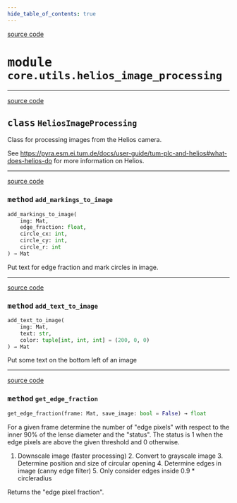 ```yaml
---
hide_table_of_contents: true
---
```


<!-- markdownlint-disable -->

<a href="https://github.com/tum-esm/pyra/tree/main/packages/core/utils/helios_image_processing.py#L0" className="SourceCodeLinkBadge">source code</a>

# <kbd>module</kbd> `core.utils.helios_image_processing`






---

<a href="https://github.com/tum-esm/pyra/tree/main/packages/core/utils/helios_image_processing.py#L13" className="SourceCodeLinkBadge">source code</a>

## <kbd>class</kbd> `HeliosImageProcessing`
Class for processing images from the Helios camera. 

See https://pyra.esm.ei.tum.de/docs/user-guide/tum-plc-and-helios#what-does-helios-do for more information on Helios. 




---

<a href="https://github.com/tum-esm/pyra/tree/main/packages/core/utils/helios_image_processing.py#L126" className="SourceCodeLinkBadge">source code</a>

### <kbd>method</kbd> `add_markings_to_image`

```python
add_markings_to_image(
    img: Mat,
    edge_fraction: float,
    circle_cx: int,
    circle_cy: int,
    circle_r: int
) → Mat
```

Put text for edge fraction and mark circles in image. 

---

<a href="https://github.com/tum-esm/pyra/tree/main/packages/core/utils/helios_image_processing.py#L141" className="SourceCodeLinkBadge">source code</a>

### <kbd>method</kbd> `add_text_to_image`

```python
add_text_to_image(
    img: Mat,
    text: str,
    color: tuple[int, int, int] = (200, 0, 0)
) → Mat
```

Put some text on the bottom left of an image 

---

<a href="https://github.com/tum-esm/pyra/tree/main/packages/core/utils/helios_image_processing.py#L160" className="SourceCodeLinkBadge">source code</a>

### <kbd>method</kbd> `get_edge_fraction`

```python
get_edge_fraction(frame: Mat, save_image: bool = False) → float
```

For a given frame determine the number of "edge pixels" with respect to the inner 90% of the lense diameter and the "status". The status is 1 when the edge pixels are above the given threshold and 0 otherwise. 

1. Downscale image (faster processing) 2. Convert to grayscale image 3. Determine position and size of circular opening 4. Determine edges in image (canny edge filter) 5. Only consider edges inside 0.9 * circleradius 

Returns the "edge pixel fraction". 


